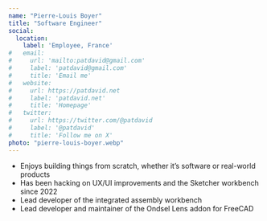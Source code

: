 ```yaml
---
name: "Pierre-Louis Boyer"
title: "Software Engineer"
social:
  location:
    label: 'Employee, France'
#   email:
#     url: 'mailto:patdavid@gmail.com'
#     label: 'patdavid@gmail.com'
#     title: 'Email me'
#   website:
#     url: https://patdavid.net
#     label: 'patdavid.net'
#     title: 'Homepage'
#   twitter:
#     url: https://twitter.com/@patdavid
#     label: '@patdavid'
#     title: 'Follow me on X'
photo: "pierre-louis-boyer.webp"
---
```



<TeamMember frontMatter={frontMatter}>

 - Enjoys building things from scratch, whether it’s software or real-world products
 - Has been hacking on UX/UI improvements and the Sketcher workbench since 2022
 - Lead developer of the integrated assembly workbench
 - Lead developer and maintainer of the Ondsel Lens addon for FreeCAD

</TeamMember>

